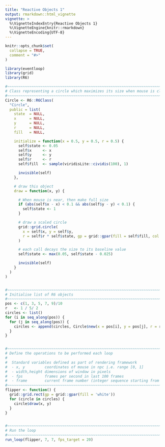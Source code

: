 ```yaml
---
title: "Reactive Objects 1"
output: rmarkdown::html_vignette
vignette: >
  %\VignetteIndexEntry{Reactive Objects 1}
  %\VignetteEngine{knitr::rmarkdown}
  %\VignetteEncoding{UTF-8}
---
```


```r
knitr::opts_chunk$set(
  collapse = TRUE,
  comment = "#>"
)
```

```r
library(eventloop)
library(grid)
library(R6)

#~~~~~~~~~~~~~~~~~~~~~~~~~~~~~~~~~~~~~~~~~~~~~~~~~~~~~~~~~~~~~~~~~~~~~~~~~~~~~
# Class representing a circle which maximizes its size when mouse is close
#~~~~~~~~~~~~~~~~~~~~~~~~~~~~~~~~~~~~~~~~~~~~~~~~~~~~~~~~~~~~~~~~~~~~~~~~~~~~~
Circle <- R6::R6Class(
  "Circle",
  public = list(
    state  = NULL,
    x      = NULL,
    y      = NULL,
    r      = NULL,
    fill   = NULL,

    initialize = function(x = 0.5, y = 0.5, r = 0.5) {
      self$state <- 0.05
      self$x     <- x
      self$y     <- y
      self$r     <- r
      self$fill  <- sample(viridisLite::cividis(100), 1)

      invisible(self)
    },

    # draw this object
    draw = function(x, y) {

      # When mouse is near, then make full size
      if (abs(self$x - x) < 0.1 && abs(self$y - y) < 0.1) {
        self$state <- 1
      }

      # draw a scaled circle
      grid::grid.circle(
        x = self$x, y = self$y,
        r = self$r * self$state, gp = grid::gpar(fill = self$fill, col = NA)
      )

      # each call decays the size to its baseline value
      self$state <- max(0.05, self$state - 0.025)

      invisible(self)
    }
  )
)


#~~~~~~~~~~~~~~~~~~~~~~~~~~~~~~~~~~~~~~~~~~~~~~~~~~~~~~~~~~~~~~~~~~~~~~~~~~~~~
# Initialise list of R6 objects
#~~~~~~~~~~~~~~~~~~~~~~~~~~~~~~~~~~~~~~~~~~~~~~~~~~~~~~~~~~~~~~~~~~~~~~~~~~~~~
pos <- c(1, 3, 5, 7, 9)/10
r   <- 1 / 5/ 2
circles <- list()
for (i in seq_along(pos)) {
  for (j in seq_along(pos)) {
    circles <- append(circles, Circle$new(x = pos[i], y = pos[j], r = r))
  }
}


#~~~~~~~~~~~~~~~~~~~~~~~~~~~~~~~~~~~~~~~~~~~~~~~~~~~~~~~~~~~~~~~~~~~~~~~~~~~~~
# Define the operations to be performed each loop
#
#  Standard variables defined as part of rendering framework
#  - x, y         coordinates of mouse in npc i.e. range [0, 1]
#  - width,height dimensions of window in pixels
#  - fps          frames per second in last 100 frames
#  - frame        current frame number (integer sequence starting from 1)
#~~~~~~~~~~~~~~~~~~~~~~~~~~~~~~~~~~~~~~~~~~~~~~~~~~~~~~~~~~~~~~~~~~~~~~~~~~~~~
flipper <- function() {
  grid::grid.rect(gp = grid::gpar(fill = 'white'))
  for (circle in circles) {
    circle$draw(x, y)
  }
}


#~~~~~~~~~~~~~~~~~~~~~~~~~~~~~~~~~~~~~~~~~~~~~~~~~~~~~~~~~~~~~~~~~~~~~~~~~~~~~
# Run the loop
#~~~~~~~~~~~~~~~~~~~~~~~~~~~~~~~~~~~~~~~~~~~~~~~~~~~~~~~~~~~~~~~~~~~~~~~~~~~~~
run_loop(flipper, 7, 7, fps_target = 20)
```
